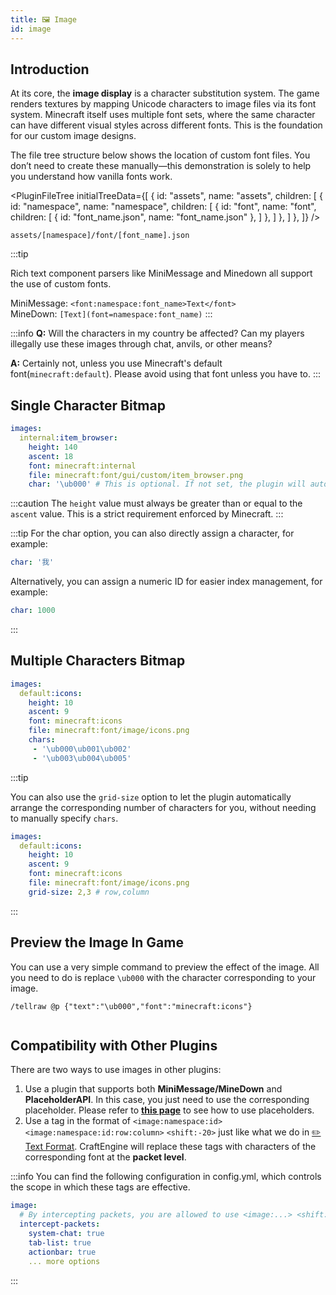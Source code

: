 ```yaml
---
title: 🖼️ Image
id: image
---
```



## Introduction

At its core, the **image display** is a character substitution system. The game renders textures by mapping Unicode characters to image files via its font system. Minecraft itself uses multiple font sets, where the same character can have different visual styles across different fonts. This is the foundation for our custom image designs.

The file tree structure below shows the location of custom font files. You don’t need to create these manually—this demonstration is solely to help you understand how vanilla fonts work.

<PluginFileTree
  initialTreeData={[
    {
      id: "assets",
      name: "assets",
      children: [
        {
          id: "namespace",
          name: "namespace",
          children: [
            {
              id: "font",
              name: "font",
              children: [
                  {
                    id: "font_name.json",
                    name: "font_name.json"
                  },
              ]
            },
          ]
        },
      ]
    },
  ]}
/>

```
assets/[namespace]/font/[font_name].json
```

:::tip

Rich text component parsers like MiniMessage and Minedown all support the use of custom fonts.

MiniMessage: `<font:namespace:font_name>Text</font>`\
MineDown: `[Text](font=namespace:font_name)`
:::

:::info
**Q:** Will the characters in my country be affected? 
Can my players illegally use these images through chat, anvils, or other means?

**A:** Certainly not, unless you use Minecraft's default font(`minecraft:default`). Please avoid using that font unless you have to.
:::

## Single Character Bitmap

```yaml
images:
  internal:item_browser:
    height: 140
    ascent: 18
    font: minecraft:internal
    file: minecraft:font/gui/custom/item_browser.png
    char: '\ub000' # This is optional. If not set, the plugin will automatically assign one for you.
```

:::caution
The `height` value must always be greater than or equal to the `ascent` value. This is a strict requirement enforced by Minecraft.
:::

:::tip
For the char option, you can also directly assign a character, for example:

```yaml
char: '我'
```

Alternatively, you can assign a numeric ID for easier index management, for example:

```yaml
char: 1000
```

:::

## Multiple Characters Bitmap

```yaml
images:
  default:icons:
    height: 10
    ascent: 9
    font: minecraft:icons
    file: minecraft:font/image/icons.png
    chars:
     - '\ub000\ub001\ub002'
     - '\ub003\ub004\ub005'
```

:::tip

You can also use the `grid-size` option to let the plugin automatically arrange the corresponding number of characters for you, without needing to manually specify `chars`.

```yaml
images:
  default:icons:
    height: 10
    ascent: 9
    font: minecraft:icons
    file: minecraft:font/image/icons.png
    grid-size: 2,3 # row,column
```

:::

## Preview the Image In Game

You can use a very simple command to preview the effect of the image. All you need to do is replace `\ub000` with the character corresponding to your image.

```
/tellraw @p {"text":"\ub000","font":"minecraft:icons"}
```

<div style={{textAlign: 'center'}}>
  <img src={require('/img/image_1.png').default} alt="" />
</div>

## Compatibility with Other Plugins

There are two ways to use images in other plugins:

1. Use a plugin that supports both **MiniMessage/MineDown** and **PlaceholderAPI**. In this case, you just need to use the corresponding placeholder. Please refer to [**this page**](../compatibility/placeholderapi.mdx) to see how to use placeholders.
2. Use a tag in the format of `<image:namespace:id>` `<image:namespace:id:row:column>` `<shift:-20>` just like what we do in [✏️ Text Format](../reference/text_format.mdx). CraftEngine will replace these tags with characters of the corresponding font at the **packet level**.

:::info
You can find the following configuration in config.yml, which controls the scope in which these tags are effective.

```yaml
image:
  # By intercepting packets, you are allowed to use <image:...> <shift:...> in other plugins
  intercept-packets:
    system-chat: true
    tab-list: true
    actionbar: true
    ... more options
```
:::